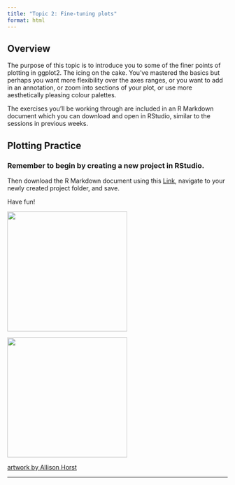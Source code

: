 ```yaml
---
title: "Topic 2: Fine-tuning plots"
format: html
---
```


## Overview

The purpose of this topic is to introduce you to some of the finer points of plotting in ggplot2. The icing on the cake. You've mastered the basics but perhaps you want more flexibility over the axes ranges, or you want to add in an annotation, or zoom into sections of your plot, or use more aesthetically pleasing colour palettes.

The exercises you'll be working through are included in an R Markdown document which you can download and open in RStudio, similar to the sessions in previous weeks.

## Plotting Practice

### Remember to begin by creating a new project in RStudio.

Then download the R Markdown document using this [Link](files/finetuning_plots.Rmd), navigate to your newly created project folder, and save.

Have fun!

![](images/week4.2.presenting_monster.png){fig-align="center" width="274"}

![](images/week4.2.patchwork.jpg){fig-align="center" width="274"}

[artwork by Allison Horst](https://x.com/allison_horst?lang=en)

------------------------------------------------------------------------
